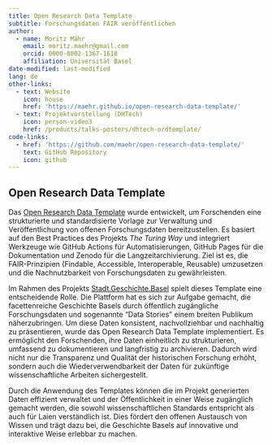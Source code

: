 ```yaml
---
title: Open Research Data Template
subtitle: Forschungsdaten FAIR veröffentlichen
author:
  - name: Moritz Mähr
    email: moritz.maehr@gmail.com
    orcid: 0000-0002-1367-1618
    affiliation: Universität Basel
date-modified: last-modified
lang: de
other-links:
  - text: Website
    icon: house
    href: 'https://maehr.github.io/open-research-data-template/'
  - text: Projektvorstellung (DHTech)
    icon: person-video3
    href: /products/talks-posters/dhtech-ordtemplate/
code-links:
  - href: 'https://github.com/maehr/open-research-data-template/'
    text: GitHub Repository
    icon: github
---
```


## Open Research Data Template

Das [Open Research Data Template](https://github.com/maehr/open-research-data-template) wurde entwickelt, um Forschenden eine strukturierte und standardisierte Vorlage zur Verwaltung und Veröffentlichung von offenen Forschungsdaten bereitzustellen. Es basiert auf den Best Practices des Projekts *The Turing Way* und integriert Werkzeuge wie GitHub Actions für Automatisierungen, GitHub Pages für die Dokumentation und Zenodo für die Langzeitarchivierung. Ziel ist es, die FAIR-Prinzipien (Findable, Accessible, Interoperable, Reusable) umzusetzen und die Nachnutzbarkeit von Forschungsdaten zu gewährleisten.

Im Rahmen des Projekts [Stadt.Geschichte.Basel](https://stadtgeschichtebasel.ch/) spielt dieses Template eine entscheidende Rolle. Die Plattform hat es sich zur Aufgabe gemacht, die facettenreiche Geschichte Basels durch öffentlich zugängliche Forschungsdaten und sogenannte "Data Stories" einem breiten Publikum näherzubringen. Um diese Daten konsistent, nachvollziehbar und nachhaltig zu präsentieren, wurde das Open Research Data Template implementiert. Es ermöglicht den Forschenden, ihre Daten einheitlich zu strukturieren, umfassend zu dokumentieren und langfristig zu archivieren. Dadurch wird nicht nur die Transparenz und Qualität der historischen Forschung erhöht, sondern auch die Wiederverwendbarkeit der Daten für zukünftige wissenschaftliche Arbeiten sichergestellt.

Durch die Anwendung des Templates können die im Projekt generierten Daten effizient verwaltet und der Öffentlichkeit in einer Weise zugänglich gemacht werden, die sowohl wissenschaftlichen Standards entspricht als auch für Laien verständlich ist. Dies fördert den offenen Austausch von Wissen und trägt dazu bei, die Geschichte Basels auf innovative und interaktive Weise erlebbar zu machen.
